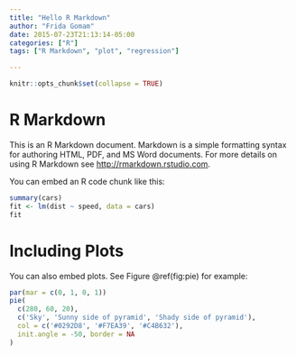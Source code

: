 ```yaml
---
title: "Hello R Markdown"
author: "Frida Gomam"
date: 2015-07-23T21:13:14-05:00
categories: ["R"]
tags: ["R Markdown", "plot", "regression"]

---
```


```r
knitr::opts_chunk$set(collapse = TRUE)
```

# R Markdown

This is an R Markdown document. Markdown is a simple formatting syntax for authoring HTML, PDF, and MS Word documents. For more details on using R Markdown see <http://rmarkdown.rstudio.com>.

You can embed an R code chunk like this:

```r
summary(cars)
fit <- lm(dist ~ speed, data = cars)
fit
```

# Including Plots

You can also embed plots. See Figure \@ref(fig:pie) for example:

```r
par(mar = c(0, 1, 0, 1))
pie(
  c(280, 60, 20),
  c('Sky', 'Sunny side of pyramid', 'Shady side of pyramid'),
  col = c('#0292D8', '#F7EA39', '#C4B632'),
  init.angle = -50, border = NA
)
```
